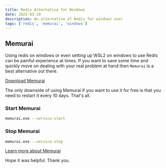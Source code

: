 ```yaml
---
title: Redis Alternative for Windows
date: 2023-03-19
description: An alternative of Redis for windows user
tags: ['redis', 'memurai', 'windows']
---
```


## Memurai

Using redis on windows or even setting up WSL2 on windows to use Redis can be painful experience at times. If you want to save some time and quickly move on dealing with your real problem at hand then `Memurai` is a best alternative out there.

[Download Memurai](https://www.memurai.com/get-memurai)

The only downside of using Memurai if you want to use it for free is that you need to restart it every 10 days. That's all.

### Start Memurai

```bash
memurai.exe --service-start
```

### Stop Memurai

```bash
memurai.exe --service-stop
```

[Learn more about Memurai](https://docs.memurai.com/en/installation.html)

Hope it was helpful. Thank you.
